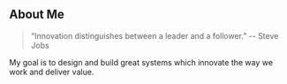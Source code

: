 ## About Me

> “Innovation distinguishes between a leader and a follower.” -- Steve Jobs

My goal is to design and build great systems which innovate the way we work and deliver value.

